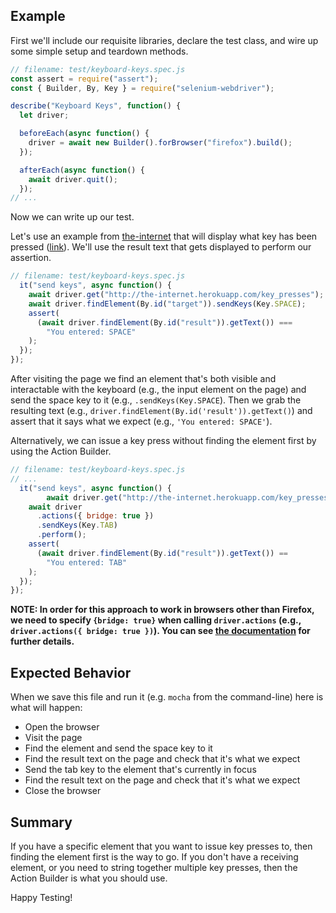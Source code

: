 ## Example

First we'll include our requisite libraries, declare the test class, and wire up some simple setup and teardown methods.

```javascript
// filename: test/keyboard-keys.spec.js
const assert = require("assert");
const { Builder, By, Key } = require("selenium-webdriver");

describe("Keyboard Keys", function() {
  let driver;

  beforeEach(async function() {
    driver = await new Builder().forBrowser("firefox").build();
  });

  afterEach(async function() {
    await driver.quit();
  });
// ...
```

Now we can write up our test.

Let's use an example from [the-internet](https://github.com/saucelabs/the-internet) that will display what key has been pressed ([link](http://the-internet.herokuapp.com/key_presses)). We'll use the result text that gets displayed to perform our assertion.

```javascript
// filename: test/keyboard-keys.spec.js
  it("send keys", async function() {
    await driver.get("http://the-internet.herokuapp.com/key_presses");
    await driver.findElement(By.id("target")).sendKeys(Key.SPACE);
    assert(
      (await driver.findElement(By.id("result")).getText()) ===
        "You entered: SPACE"
    );
  });
});
```

After visiting the page we find an element that's both visible and interactable with the keyboard (e.g., the input element on the page) and send the space key to it (e.g., `.sendKeys(Key.SPACE`). Then we grab the resulting text (e.g., `driver.findElement(By.id('result')).getText()`) and assert that it says what we expect (e.g., `'You entered: SPACE'`).

Alternatively, we can issue a key press without finding the element first by using the Action Builder.

```javascript
// filename: test/keyboard-keys.spec.js
// ...
  it("send keys", async function() {
		await driver.get("http://the-internet.herokuapp.com/key_presses");
    await driver
      .actions({ bridge: true })
      .sendKeys(Key.TAB)
      .perform();
    assert(
      (await driver.findElement(By.id("result")).getText()) ==
        "You entered: TAB"
    );
  });
});
```

__NOTE: In order for this approach to work in browsers other than Firefox, we need to specify `{bridge: true}` when calling `driver.actions` (e.g., `driver.actions({ bridge: true })`). You can see [the documentation](https://seleniumhq.github.io/selenium/docs/api/javascript/module/selenium-webdriver/lib/input_exports_Actions.html) for further details.__

## Expected Behavior

When we save this file and run it (e.g. `mocha` from the command-line) here is what will happen:

+ Open the browser
+ Visit the page
+ Find the element and send the space key to it
+ Find the result text on the page and check that it's what we expect
+ Send the tab key to the element that's currently in focus
+ Find the result text on the page and check that it's what we expect
+ Close the browser

## Summary

If you have a specific element that you want to issue key presses to, then finding the element first is the way to go. If you don't have a receiving element, or you need to string together multiple key presses, then the Action Builder is what you should use.

Happy Testing!
